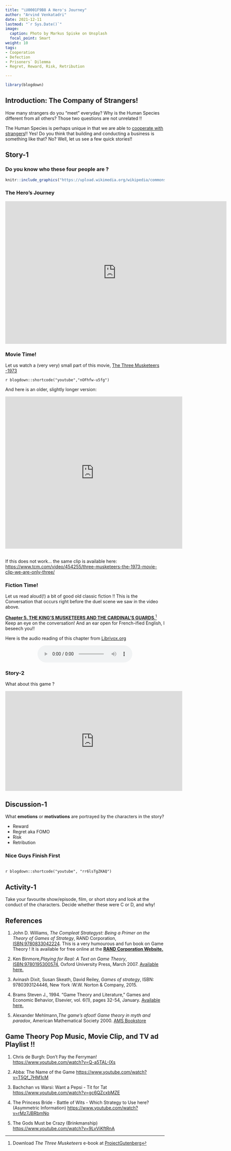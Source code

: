 ```yaml
---
title: "\U0001F9B8 A Hero's Journey"
author: "Arvind Venkatadri"
date: 2021-12-11
lastmod: "`r Sys.Date()`"
image:
  caption: Photo by Markus Spiske on Unsplash
  focal_point: Smart
weight: 10
tags:
- Cooperation
- Defection
- Prisoners` Dilemma
- Regret, Reward, Risk, Retribution

---
```


```r
library(blogdown)
```

## Introduction: The Company of Strangers!

How many strangers do you "meet" everyday? Why is the Human Species
different from all others? Those two questions are not unrelated !!

The Human Species is perhaps unique in that we are able to <u>[cooperate
with strangers](https://fee.org/media/4316/547_42.pdf)</u>!! Yes! Do you
think that building and conducting a business is something like that?
No? Well, let us see a few quick stories!!

## Story-1

### Do you know who these four people are ?

```r
knitr::include_graphics("https://upload.wikimedia.org/wikipedia/commons/thumb/d/dd/Dartagnan-musketeers.jpg/512px-Dartagnan-musketeers.jpg")

```

### The Hero's Journey

<iframe src="https://www.google.com/maps/embed?pb=!1m34!1m12!1m3!1d5619597.823074568!2d2.755529685345978!3d46.54878964634841!2m3!1f0!2f0!3f0!3m2!1i1024!2i768!4f13.1!4m19!3e1!4m5!1s0x12a9d38abcf194c3%3A0x47bfee34eecc4749!2sTarbes%2C%20France!3m2!1d43.232951!2d0.078082!4m5!1s0x47e4eca0d3e2cca1%3A0x26a31399ffc66f20!2sMeung-sur-Loire%2C%2045130%2C%20France!3m2!1d47.827006999999995!2d1.6974319999999998!4m5!1s0x47e66e1f06e2b70f%3A0x40b82c3688c9460!2sParis%2C%20France!3m2!1d48.856614!2d2.3522219!5e0!3m2!1sen!2sin!4v1639201450428!5m2!1sen!2sin" width="700" height="450" style="border:0;" allowfullscreen loading="lazy">

</iframe>

### Movie Time!

Let us watch a (very very) small part of this movie, [The Three Musketeers -1973](https://en.wikipedia.org/wiki/The_Three_Musketeers_(1973_live-action_film))

`r blogdown::shortcode("youtube","nOFhfw-u5fg")`


And here is an older, slightly longer version:


<iframe width="560" height="480" src="https://www.youtube.com/embed/WRR0k2-8i-I" title="The Three Musketeers(1935) - D&#39;Artagnan vs. Athos vs. Cardinal Guards" frameborder="0" allow="accelerometer; autoplay; clipboard-write; encrypted-media; gyroscope; picture-in-picture; web-share" allowfullscreen>
</iframe>

<br>
If this does not work... the same clip is available here:
 <https://www.tcm.com/video/454255/three-musketeers-the-1973-movie-clip-we-are-only-three/>

### Fiction Time!

Let us read aloud(!) a bit of good old classic fiction !! This is the Conversation that occurs right before the duel scene we saw in the video above.

<u>[**Chapter 5. THE KING'S MUSKETEERS AND THE CARDINAL'S GUARDS**](https://www.gutenberg.org/files/1257/1257-h/1257-h.htm).</u>[^1]
Keep an eye on the conversation! And an ear open for French-ified English, I beseech you!!

Here is the audio reading of this chapter from <u>[Librivox.org](https://librivox.org/the-three-musketeers-by-alexandre-dumas/)</u>

<center>
<audio controls="controls" src="three_musketeers_05_dumas.mp3"></audio>
</center>

[^1]: Download *The Three Musketeers* e-book at <u>[ProjectGutenberg](https://www.gutenberg.org/ebooks/1257)</u>


### Story-2

What about this game ?

<center>

<iframe width="560" height="315" src="https://criticalcommons.org/embed?m=vufgXphCO" frameborder="0" allowfullscreen>

</iframe>

</center>


## Discussion-1

What **emotions** or **motivations** are portrayed by the characters in the story?

-   Reward
-   Regret aka FOMO
-   Risk
-   Retribution

### Nice Guys Finish First

<br> `r blogdown::shortcode("youtube", "rr6lsTgZKAQ")` <br>


## Activity-1

Take your favourite show/episode, film, or short story and look at the conduct of the characters. Decide whether these were C or D, and why!


## References

1.  John D. Williams, *The Compleat Strategyst: Being a Primer on the Theory of Games of Strategy*, RAND Corporation, <ISBN:9780833042224>. This is a very humourous and fun book on Game Theory ! It is available for free online at the <u>[**RAND Corporation Website.**](https://www.rand.org/content/dam/rand/pubs/commercial_books/2007/RAND_CB113-1.pdf)</u>

2.  Ken Binmore,*Playing for Real: A Text on Game Theory*, <ISBN:9780195300574>, Oxford University Press, March 2007. <u>[Available here.](https://djvu.online/file/yFqEW5Mqk0aVd)</u>

3.  Avinash Dixit, Susan Skeath, David Reiley, *Games of strategy*, ISBN: 9780393124446, New York :W.W. Norton & Company, 2015.

4.  Brams Steven J., 1994. "Game Theory and Literature," Games and Economic Behavior, Elsevier, vol. 6(1), pages 32-54, January. <u>[Available here.](http://www.sscnet.ucla.edu/polisci/faculty/chwe/austen/brams1994.pdf)</u>

5.  Alexander Mehlmann,*The game’s afoot! Game theory in myth and paradox*, American Mathematical Society 2000. <u>[AMS Bookstore](https://bookstore.ams.org/stml-5/)</u>


## Game Theory Pop Music, Movie Clip, and TV ad Playlist !!

1.  Chris de Burgh: Don't Pay the Ferryman! <u><https://www.youtube.com/watch?v=Q-a5TAL-IXs></u>

2.  Abba: The Name of the Game <u><https://www.youtube.com/watch?v=T5Qf_7HM1cM></u>

3.  Bachchan vs Warsi: Want a Pepsi - Tit for Tat <u><https://www.youtube.com/watch?v=gc6QZcxbMZE></u>

4.  The Princess Bride - Battle of Wits - Which Strategy to Use here? (Asymmetric Information) <u><https://www.youtube.com/watch?v=rMz7JBRbmNo></u>

5.  The Gods Must be Crazy (Brinkmanship) <u><https://www.youtube.com/watch?v=9LvViKftRnA></u>

